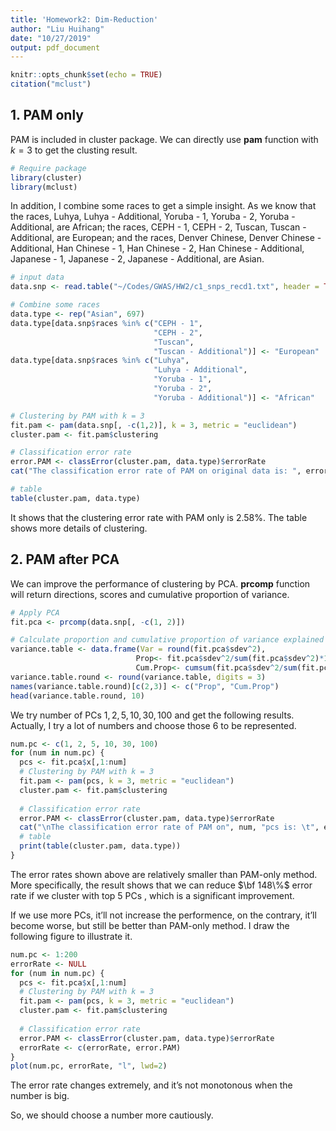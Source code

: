 ```yaml
---
title: 'Homework2: Dim-Reduction'
author: "Liu Huihang"
date: "10/27/2019"
output: pdf_document
---
```


```r
knitr::opts_chunk$set(echo = TRUE)
citation("mclust")
```

## 1. PAM only
PAM is included in cluster package. We can directly use **pam** function with $k=3$ to get the clusting result. 



```r
# Require package
library(cluster)
library(mclust)
```

In addition, I combine some races to get a simple insight. 
As we know that the races, Luhya, Luhya - Additional,
Yoruba - 1, Yoruba - 2, Yoruba - Additional, are African; the races, CEPH - 1, CEPH - 2, Tuscan, Tuscan -
Additional, are European; and the races, Denver Chinese, Denver Chinese - Additional, Han Chinese - 1, Han
Chinese - 2, Han Chinese - Additional, Japanese - 1, Japanese - 2, Japanese - Additional, are Asian.

```r
# input data
data.snp <- read.table("~/Codes/GWAS/HW2/c1_snps_recd1.txt", header = TRUE)

# Combine some races
data.type <- rep("Asian", 697)
data.type[data.snp$races %in% c("CEPH - 1",
                                "CEPH - 2",
                                "Tuscan",
                                "Tuscan - Additional")] <- "European"
data.type[data.snp$races %in% c("Luhya",
                                "Luhya - Additional",
                                "Yoruba - 1",
                                "Yoruba - 2",
                                "Yoruba - Additional")] <- "African"

# Clustering by PAM with k = 3
fit.pam <- pam(data.snp[, -c(1,2)], k = 3, metric = "euclidean")
cluster.pam <- fit.pam$clustering

# Classification error rate
error.PAM <- classError(cluster.pam, data.type)$errorRate
cat("The classification error rate of PAM on original data is: ", error.PAM, "\n")

# table
table(cluster.pam, data.type)
```
It shows that the clustering error rate with PAM only is $2.58\%$. 
The table shows more details of clustering.

## 2. PAM after PCA
We can improve the performance of clustering by PCA. 
**prcomp** function will return directions, scores and cumulative proportion of variance.

```r
# Apply PCA
fit.pca <- prcomp(data.snp[, -c(1, 2)])

# Calculate proportion and cumulative proportion of variance explained by each PC
variance.table <- data.frame(Var = round(fit.pca$sdev^2),
                            Prop<- fit.pca$sdev^2/sum(fit.pca$sdev^2)*100,
                            Cum.Prop<- cumsum(fit.pca$sdev^2/sum(fit.pca$sdev^2)*100))
variance.table.round <- round(variance.table, digits = 3)
names(variance.table.round)[c(2,3)] <- c("Prop", "Cum.Prop")
head(variance.table.round, 10)
```

We try number of PCs $1, 2, 5, 10, 30, 100$ and get the following results. Actually, I try a lot of numbers and choose those $6$ to be represented.

```r
num.pc <- c(1, 2, 5, 10, 30, 100)
for (num in num.pc) {
  pcs <- fit.pca$x[,1:num]
  # Clustering by PAM with k = 3
  fit.pam <- pam(pcs, k = 3, metric = "euclidean")
  cluster.pam <- fit.pam$clustering
  
  # Classification error rate
  error.PAM <- classError(cluster.pam, data.type)$errorRate
  cat("\nThe classification error rate of PAM on", num, "pcs is: \t", error.PAM, "\n")
  # table
  print(table(cluster.pam, data.type))
}
```

The error rates shown above are relatively smaller than PAM-only method. 
More specifically, the result shows that we can reduce $\bf 148\%$ error rate if we cluster with top $5$ PCs , which is a significant improvement. 

If we use more PCs, it'll not increase the performence, on the contrary, it'll become worse, but still be better than PAM-only method.
I draw the following figure to illustrate it.

```r
num.pc <- 1:200
errorRate <- NULL
for (num in num.pc) {
  pcs <- fit.pca$x[,1:num]
  # Clustering by PAM with k = 3
  fit.pam <- pam(pcs, k = 3, metric = "euclidean")
  cluster.pam <- fit.pam$clustering
  
  # Classification error rate
  error.PAM <- classError(cluster.pam, data.type)$errorRate
  errorRate <- c(errorRate, error.PAM)
}
plot(num.pc, errorRate, "l", lwd=2)
```

The error rate changes extremely, and it's not monotonous when the number is big. 

So, we should choose a number more cautiously.